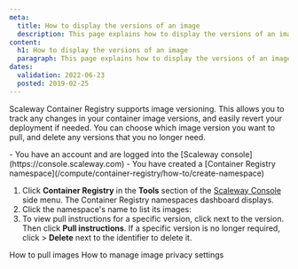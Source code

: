 ```yaml
---
meta:
  title: How to display the versions of an image
  description: This page explains how to display the versions of an image
content:
  h1: How to display the versions of an image
  paragraph: This page explains how to display the versions of an image
dates:
  validation: 2022-06-23
  posted: 2019-02-25
---
```


Scaleway Container Registry supports image versioning. This allows you to track any changes in your container image versions, and easily revert your deployment if needed. You can choose which image version you want to pull, and delete any versions that you no longer need.

<Macro id="iam-requirements" />

<Message type="requirement">
  - You have an account and are logged into the [Scaleway console](https://console.scaleway.com) 
  - You have created a [Container Registry namespace](/compute/container-registry/how-to/create-namespace)
</Message>

1. Click **Container Registry** in the **Tools** section of the [Scaleway Console](https://console.scaleway.com) side menu. The Container Registry namespaces dashboard displays.
    <Lightbox src="scaleway-registry_namespace_list.webp" /> 
2. Click the namespace's name to list its images:
    <Lightbox src="scaleway-registry_list_images.webp" />
3. To view pull instructions for a specific version, click <Icon name="more" /> next to the version. Then click **Pull instructions**.
    <Message type="tip">
      If a specific version is no longer required, click <Icon name="more" /> > **Delete** next to the identifier to delete it.
    </Message>


<Navigation title="See Also">
  <PreviousButton to="/compute/container-registry/how-to/pull-images/">How to pull images</PreviousButton>
  <NextButton to="/compute/container-registry/how-to/manage-image-privacy-settings/">How to manage image privacy settings</NextButton>
</Navigation>

